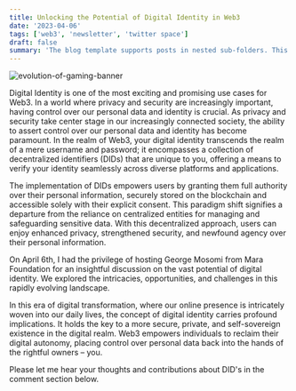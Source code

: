```yaml
---
title: Unlocking the Potential of Digital Identity in Web3
date: '2023-04-06'
tags: ['web3', 'newsletter', 'twitter space']
draft: false
summary: 'The blog template supports posts in nested sub-folders. This can be used to group posts of similar content e.g. a multi-part course. This post is itself an example of a nested route!'
---
```


![evolution-of-gaming-banner](/static/images/canada/identity.jpeg)

Digital Identity is one of the most exciting and promising use cases for Web3. In a world where privacy and security are increasingly important, having control over our personal data and identity is crucial. As privacy and security take center stage in our increasingly connected society, the ability to assert control over our personal data and identity has become paramount. In the realm of Web3, your digital identity transcends the realm of a mere username and password; it encompasses a collection of decentralized identifiers (DIDs) that are unique to you, offering a means to verify your identity seamlessly across diverse platforms and applications.

The implementation of DIDs empowers users by granting them full authority over their personal information, securely stored on the blockchain and accessible solely with their explicit consent. This paradigm shift signifies a departure from the reliance on centralized entities for managing and safeguarding sensitive data. With this decentralized approach, users can enjoy enhanced privacy, strengthened security, and newfound agency over their personal information.

On April 6th, I had the privilege of hosting George Mosomi from Mara Foundation for an insightful discussion on the vast potential of digital identity. We explored the intricacies, opportunities, and challenges in this rapidly evolving landscape.

In this era of digital transformation, where our online presence is intricately woven into our daily lives, the concept of digital identity carries profound implications. It holds the key to a more secure, private, and self-sovereign existence in the digital realm. Web3 empowers individuals to reclaim their digital autonomy, placing control over personal data back into the hands of the rightful owners – you.

Please let me hear your thoughts and contributions about DID's in the comment section below.
